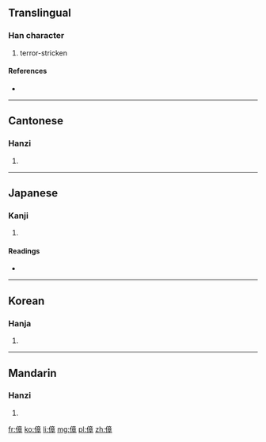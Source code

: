 ==Translingual==

===Han character===
{{Han char|rn=9|rad=人|as=11|sn=13|four=2024<sub>6</sub>|canj=人卜廿十 (OYTJ)}}

# terror-stricken

====References====
* {{Han ref|kx=0115.090|dkj=01037|dj=0245.060|hdz=10214.070|uh=50BD|ud=20669|bh=DCB4|bd=56500}}

----

==Cantonese==

===Hanzi===
{{yue-hanzi|jyut=|y=jeung1}}

# {{defn|lang=yue|sort=人11}}

----

==Japanese==

===Kanji===
{{ja-kanji|grade=|rs=人11}}

# {{defn|lang=ja|sort=人11}}

====Readings====
* {{ja-readings|on=[[しょう]] (shō)|kun=[[おどろく]] (odoroku)}}

----

==Korean==

===Hanja===
{{ko-hanja|hangeul=장|rv=jang|mr=chang}}

# {{defn|lang=ko|sort=人11}}

----

==Mandarin==

===Hanzi===
{{cmn-hanzi|pin=[[zhāng]] ([[zhang1]])|wg=chang<sup>1</sup>}}

# {{defn|lang=cmn|sort=人11}}

[[fr:傽]]
[[ko:傽]]
[[li:傽]]
[[mg:傽]]
[[pl:傽]]
[[zh:傽]]